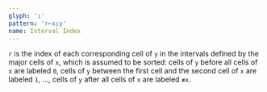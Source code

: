 ```yaml
---
glyph: '⍸'
pattern: 'r←x⍸y'
name: Interval Index
---
```


`r` is the index of each corresponding cell of `y` in the intervals defined by the major cells of `x`, which is assumed to be sorted: cells of `y` before all cells of `x` are labeled `0`, cells of `y` between the first cell and the second cell of `x` are labeled `1`, ..., cells of `y` after all cells of `x` are labeled `≢x`.